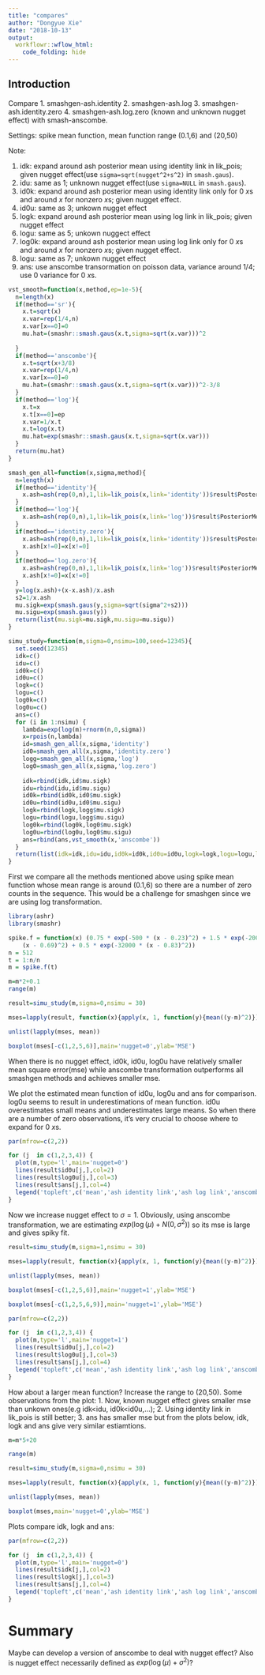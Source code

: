 ```yaml
---
title: "compares"
author: "Dongyue Xie"
date: "2018-10-13"
output: 
  workflowr::wflow_html:
    code_folding: hide
---
```


## Introduction

Compare 1. smashgen-ash.identity 2. smashgen-ash.log 3. smashgen-ash.identity.zero 4. smashgen-ash.log.zero (known and unknown nugget effect) with smash-anscombe.

Settings: spike mean function, mean function range (0.1,6) and (20,50)

Note: 

1. idk: expand around ash posterior mean using identity link in lik_pois; given nugget effect(use `sigma=sqrt(nugget^2+s^2)` in `smash.gaus`).
2. idu: same as 1; unknown nugget effect(use `sigma=NULL` in `smash.gaus`).
3. id0k: expand around ash posterior mean using identity link only for 0 $x$s and around $x$ for nonzero $x$s; given nugget effect.
4. id0u: same as 3; unkown nugget effect
5. logk: expand around ash posterior mean using log link in lik_pois; given nugget effect
6. logu: same as 5; unkown nuggect effect
7. log0k: expand around ash posterior mean using log link only for 0 $x$s and around $x$ for nonzero $x$s; given nugget effect.
8. logu: same as 7; unkown nugget effect
9. ans: use anscombe transormation on poisson data, variance around 1/4; use 0 variance for 0 $x$s.

```r

vst_smooth=function(x,method,ep=1e-5){
  n=length(x)
  if(method=='sr'){
    x.t=sqrt(x)
    x.var=rep(1/4,n)
    x.var[x==0]=0
    mu.hat=(smashr::smash.gaus(x.t,sigma=sqrt(x.var)))^2
    
  }
  if(method=='anscombe'){
    x.t=sqrt(x+3/8)
    x.var=rep(1/4,n)
    x.var[x==0]=0
    mu.hat=(smashr::smash.gaus(x.t,sigma=sqrt(x.var)))^2-3/8
  }
  if(method=='log'){
    x.t=x
    x.t[x==0]=ep
    x.var=1/x.t
    x.t=log(x.t)
    mu.hat=exp(smashr::smash.gaus(x.t,sigma=sqrt(x.var)))
  }
  return(mu.hat)
}

smash_gen_all=function(x,sigma,method){
  n=length(x)
  if(method=='identity'){
    x.ash=ash(rep(0,n),1,lik=lik_pois(x,link='identity'))$result$PosteriorMean
  }
  if(method=='log'){
    x.ash=ash(rep(0,n),1,lik=lik_pois(x,link='log'))$result$PosteriorMean
  }
  if(method=='identity.zero'){
    x.ash=ash(rep(0,n),1,lik=lik_pois(x,link='identity'))$result$PosteriorMean
    x.ash[x!=0]=x[x!=0]
  }
  if(method=='log.zero'){
    x.ash=ash(rep(0,n),1,lik=lik_pois(x,link='log'))$result$PosteriorMean
    x.ash[x!=0]=x[x!=0]
  }
  y=log(x.ash)+(x-x.ash)/x.ash
  s2=1/x.ash
  mu.sigk=exp(smash.gaus(y,sigma=sqrt(sigma^2+s2)))
  mu.sigu=exp(smash.gaus(y))
  return(list(mu.sigk=mu.sigk,mu.sigu=mu.sigu))
}

simu_study=function(m,sigma=0,nsimu=100,seed=12345){
  set.seed(12345)
  idk=c()
  idu=c()
  id0k=c()
  id0u=c()
  logk=c()
  logu=c()
  log0k=c()
  log0u=c()
  ans=c()
  for (i in 1:nsimu) {
    lambda=exp(log(m)+rnorm(n,0,sigma))
    x=rpois(n,lambda)
    id=smash_gen_all(x,sigma,'identity')
    id0=smash_gen_all(x,sigma,'identity.zero')
    logg=smash_gen_all(x,sigma,'log')
    log0=smash_gen_all(x,sigma,'log.zero')
    
    idk=rbind(idk,id$mu.sigk)
    idu=rbind(idu,id$mu.sigu)
    id0k=rbind(id0k,id0$mu.sigk)
    id0u=rbind(id0u,id0$mu.sigu)
    logk=rbind(logk,logg$mu.sigk)
    logu=rbind(logu,logg$mu.sigu)
    log0k=rbind(log0k,log0$mu.sigk)
    log0u=rbind(log0u,log0$mu.sigu)
    ans=rbind(ans,vst_smooth(x,'anscombe'))
  }
  return(list(idk=idk,idu=idu,id0k=id0k,id0u=id0u,logk=logk,logu=logu,log0k=log0k,log0u=log0u,ans=ans))
}
```

First we compare all the methods mentioned above using spike mean function whose mean range is around (0.1,6) so there are a number of zero counts in the sequence. This would be a challenge for smashgen since we are using log transformation. 


```r
library(ashr)
library(smashr)

spike.f = function(x) (0.75 * exp(-500 * (x - 0.23)^2) + 1.5 * exp(-2000 * (x - 0.33)^2) + 3 * exp(-8000 * (x - 0.47)^2) + 2.25 * exp(-16000 * 
    (x - 0.69)^2) + 0.5 * exp(-32000 * (x - 0.83)^2))
n = 512
t = 1:n/n
m = spike.f(t)

m=m*2+0.1
range(m)

result=simu_study(m,sigma=0,nsimu = 30)

mses=lapply(result, function(x){apply(x, 1, function(y){mean((y-m)^2)})})

unlist(lapply(mses, mean))

boxplot(mses[-c(1,2,5,6)],main='nugget=0',ylab='MSE')
```


When there is no nugget effect, id0k, id0u, log0u have relatively smaller mean square error(mse) while anscombe transformation outperforms all smashgen methods and achieves smaller mse. 

We plot the estimated mean function of id0u, log0u and ans for comparison. log0u seems to result in underestimations of mean function. id0u overestimates small means and underestimates large means. So when there are a number of zero observations, it's very crucial to choose where to expand for 0 $x$s.

```r
par(mfrow=c(2,2))

for (j  in c(1,2,3,4)) {
  plot(m,type='l',main='nugget=0')
  lines(result$id0u[j,],col=2)
  lines(result$log0u[j,],col=3)
  lines(result$ans[j,],col=4)
  legend('topleft',c('mean','ash identity link','ash log link','anscombe'),lty=c(1,1,1,1),col=c(1,2,3,4))
}

```


Now we increase nugget effect to $\sigma=1$. Obviously, using anscombe transformation, we are estimating $exp(\log(\mu)+N(0,\sigma^2))$ so its mse is large and gives spiky fit. 


```r
result=simu_study(m,sigma=1,nsimu = 30)

mses=lapply(result, function(x){apply(x, 1, function(y){mean((y-m)^2)})})

unlist(lapply(mses, mean))

boxplot(mses[-c(1,2,5,6)],main='nugget=1',ylab='MSE')

boxplot(mses[-c(1,2,5,6,9)],main='nugget=1',ylab='MSE')
```


```r
par(mfrow=c(2,2))

for (j  in c(1,2,3,4)) {
  plot(m,type='l',main='nugget=1')
  lines(result$id0u[j,],col=2)
  lines(result$log0u[j,],col=3)
  lines(result$ans[j,],col=4)
  legend('topleft',c('mean','ash identity link','ash log link','anscombe'),lty=c(1,1,1,1),col=c(1,2,3,4))
}

```


How about a larger mean function? Increase the range to (20,50). Some observations from the plot: 1. Now, known nugget effect gives smaller mse than unkown ones(e.g idk<idu, id0k<id0u,...); 2. Using identity link in lik_pois is still better; 3. ans has smaller mse but from the plots below, idk, logk and ans give very similar estiamtions.

```r
m=m*5+20

range(m)

result=simu_study(m,sigma=0,nsimu = 30)

mses=lapply(result, function(x){apply(x, 1, function(y){mean((y-m)^2)})})

unlist(lapply(mses, mean))

boxplot(mses,main='nugget=0',ylab='MSE')

```

Plots compare idk, logk and ans:

```r
par(mfrow=c(2,2))

for (j  in c(1,2,3,4)) {
  plot(m,type='l',main='nugget=0')
  lines(result$idk[j,],col=2)
  lines(result$logk[j,],col=3)
  lines(result$ans[j,],col=4)
  legend('topleft',c('mean','ash identity link','ash log link','anscombe'),lty=c(1,1,1,1),col=c(1,2,3,4))
}

```

# Summary

Maybe can develop a version of anscombe to deal with nugget effect? Also is nugget effect necessarily defined as $exp(\log(\mu)+\sigma^2)$? 
